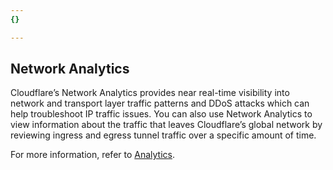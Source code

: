```yaml
---
{}

---
```


## Network Analytics

Cloudflare’s Network Analytics provides near real-time visibility into network and transport layer traffic patterns and DDoS attacks which can help troubleshoot IP traffic issues. You can also use Network Analytics to view information about the traffic that leaves Cloudflare’s global network by reviewing ingress and egress tunnel traffic over a specific amount of time.

For more information, refer to [Analytics](/magic-transit/analytics/).
